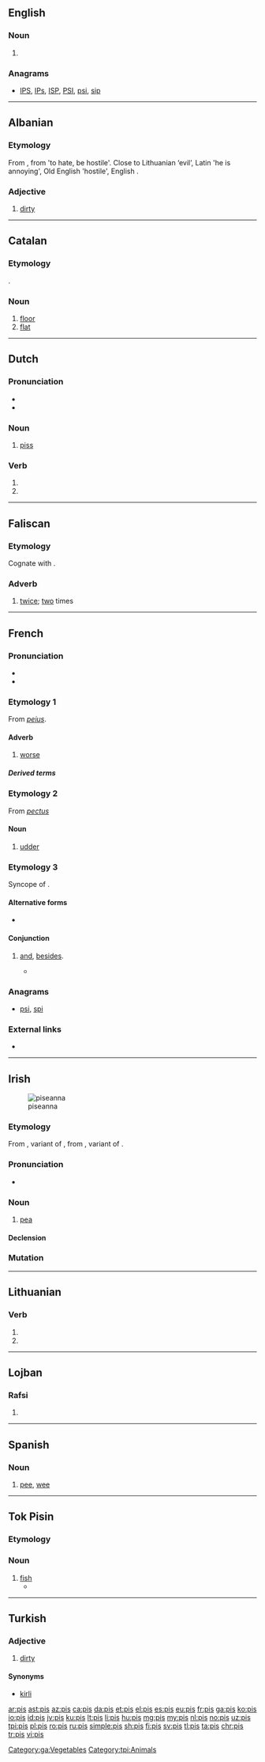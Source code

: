 {{also|piś|piš|pi·š}}
==English==

===Noun===
{{head|en|plural}}

# {{plural of|pi|lang=en}}

===Anagrams===
* [[IPS#English|IPS]], [[IPs#English|IPs]], [[ISP#English|ISP]], [[PSI#English|PSI]], [[psi#English|psi]], [[sip#English|sip]]

----

==Albanian== 
===Etymology===
From {{etyl|sqj-pro|sq}} {{m|sqj-pro|*peitsa}}, from {{etyl|ine-pro|sq}} {{m|ine-pro|*peik/k̑-}} 'to hate, be hostile'. Close to Lithuanian {{term|piktas|lang=lt}} ‘evil’, Latin {{term|piget|lang=la}} 'he is annoying', Old English {{term|fah|fāh}} 'hostile', English {{term|foe|lang=en}}.

===Adjective===
{{sq-adj}}

# [[dirty]]

----

==Catalan==

===Etymology===
{{etyl|es|ca}} {{term|piso|lang=es}}.

===Noun===
{{ca-noun|m}}

# [[floor]] {{gloss|storey}}
# [[flat]] {{gloss|apartment}}

----

==Dutch==

===Pronunciation===
* {{audio|Nl-pis.ogg|Audio|lang=nl}}
* {{rhymes|ɪs|lang=nl}}

===Noun===
{{nl-noun|m|-|-}}

# {{context|vulgar|lang=nl}} [[piss]]

===Verb===
{{nl-verb-form}}

# {{nl-verb form of|p=1|n=sg|t=pres|m=ind|pissen}}
# {{nl-verb form of|m=imp|pissen}}

----

==Faliscan==
===Etymology===
Cognate with {{etyl|la|-}} {{term|bis|lang=la}}.
===Adverb===
{{head|xfa|adverb}}
# [[twice]]; [[two]] times
----

==French==

===Pronunciation===
* {{audio|Fr-pis.ogg|audio|lang=fr}}
* {{IPA|/pi/|lang=fr}}

===Etymology 1===
From {{etyl|la|fr}} ''[[peius]]''.

====Adverb====
{{fr-adv}}

# [[worse]]

=====Derived terms=====
{{der3|{{l|fr|tant pis}}
|{{l|fr|de pis en pis}}
|{{l|fr|au pis aller}}
|{{l|fr|dire pis que pendre de quelqu'un}}
|{{l|fr|en mettant les choses au pis}}
|{{l|fr|de mal en pis}}}}

===Etymology 2===
From {{etyl|la|fr}} ''[[pectus]]''

====Noun====
{{fr-noun|m|pis}}

# [[udder]]

===Etymology 3===
Syncope of {{term|puis}}.

====Alternative forms====
* {{l/fr|pi}}

====Conjunction====
{{head|fr|conjunction}}

# {{context|Quebec|colloquial|lang=fr}} [[and]], [[besides]].
#* {{quote-book|year=1996|author=[[w:Chrystine Brouillet|Chrystine Brouillet]]|title=C'est pour mieux t'aimer, mon enfant|isbn=2-89021-276-9| page=78| passage="Je suis habituée, protesta-t-elle. '''Pis''' j'ai pas besoin d'un père pour me faire la morale." — ''I'm used to it, she protested. And I don't need a father to lecture me''}}

===Anagrams===
* [[psi#French|psi]], [[spi#French|spi]]

===External links===
* {{R:TLFi}}

----

==Irish==
[[File:Pisum sativum green.jpg|thumb|piseanna]]
===Etymology===
From {{etyl|LL.|ga}} {{term|pisa|lang=la}}, variant of {{etyl|la|ga}} {{term|pisum||pea|lang=la}}, from {{etyl|grc|ga}} {{term|πίσον|tr=pison|lang=grc}}, variant of {{term|πίσος|tr=pisos|lang=grc}}.

===Pronunciation===
* {{IPA|[pʲɪʃ]|lang=ga}}

===Noun===
{{ga-noun|pise|piseanna|g=f}}

# [[pea]]

====Declension====
{{ga-decl-f2|p|is|ise|pl=iseanna}}

===Mutation===
{{ga mut cons|p|is}}

[[Category:ga:Vegetables]]

----

==Lithuanian==

===Verb===
{{head|lt|verb form}}

# {{lt-form-verb|3s|fut|pisti}}
# {{lt-form-verb|3p|fut|pisti}}

----

==Lojban==

===Rafsi===
{{jbo-rafsi}}

# {{jbo-rafsi of|pinsi}}

----

==Spanish==

===Noun===
{{es-noun|m|pis}}

# [[pee]], [[wee]]

----

==Tok Pisin==

===Etymology===
{{etyl|en|tpi}} {{term|fish|lang=en}}

===Noun===
{{head|tpi|noun}}

# [[fish]]
#* {{tpi-cite-bible|Gen|1|21|Orait God i mekim kamap ol traipela '''pis''' na snek bilong solwara, na ol arapela kain samting bilong solwara, na ol kain kain pisin.}}

{{LDL}}

[[Category:tpi:Animals]]
----

==Turkish==

===Adjective===
{{tr-adj}}

# [[dirty]]

====Synonyms====
* [[kirli]]

[[ar:pis]]
[[ast:pis]]
[[az:pis]]
[[ca:pis]]
[[da:pis]]
[[et:pis]]
[[el:pis]]
[[es:pis]]
[[eu:pis]]
[[fr:pis]]
[[ga:pis]]
[[ko:pis]]
[[io:pis]]
[[id:pis]]
[[jv:pis]]
[[ku:pis]]
[[lt:pis]]
[[li:pis]]
[[hu:pis]]
[[mg:pis]]
[[my:pis]]
[[nl:pis]]
[[no:pis]]
[[uz:pis]]
[[tpi:pis]]
[[pl:pis]]
[[ro:pis]]
[[ru:pis]]
[[simple:pis]]
[[sh:pis]]
[[fi:pis]]
[[sv:pis]]
[[tl:pis]]
[[ta:pis]]
[[chr:pis]]
[[tr:pis]]
[[vi:pis]]